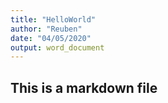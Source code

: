 ```yaml
---
title: "HelloWorld"
author: "Reuben"
date: "04/05/2020"
output: word_document
---
```


## This is a markdown file
